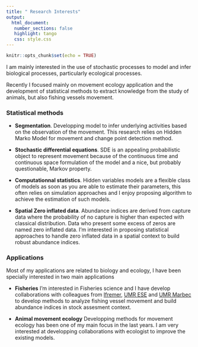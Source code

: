 ```yaml
---
title: " Research Interests"
output: 
  html_document:
   number_sections: false
   highlight: tango
   css: style.css
---
```


```r
knitr::opts_chunk$set(echo = TRUE)
```


I am mainly interested in the use of stochastic processes to model and infer biological processes, particularly ecological processes. 

Recently I focused mainly on movement ecology application and the development of statistical methods to extract knowledge from the study of animals, but also fishing vessels movement. 

### Statistical methods

-  **Segmentation**. Developping model to infer underlying activities based on the observation of the movement. This research relies on Hidden Marko Model for movement and change point detection method.


- **Stochastic differential equations**. SDE is an appealing probabilistic object to represent movement because of the continuous time and continuous space formulation of the model and a nice, but probably questionable, Markov property. 

-  **Computationnal statistics**. Hidden variables models are a flexible class of models as soon as you are able to estimate their parameters, this often relies on simulation approaches and I enjoy proposing algorithm to achieve the estimation of such models.  

- **Spatial Zero inflated data**. Abundance indices are derived from capture data where the probability of no capture is higher than expected with classical distribution. Data who present some excess of zeros are named zero inflated data. I'm interested in proposing statistical approaches to handle zero inflated data in a spatial context to build robust abundance indices. 



### Applications

Most of my applications are related to biology and ecology, I have been specially interested in two main applications 

- **Fisheries** I'm interested in Fisheries science and I have develop collaborations with colleagues from [Ifremer](https://wwz.ifremer.fr/emh_eng/), [UMR ESE](https://www6.rennes.inra.fr/ese_eng/) and [UMR Marbec](http://www.umr-marbec.fr/en/) to develop methods to analyze fishing vessel movement and build abundance indices in stock assesment context. 

- **Animal movement ecology** Developping methods for movement ecology has been one of my main focus in the last years. I am very interested at developping collaborations with ecologist to improve the existing models. 

